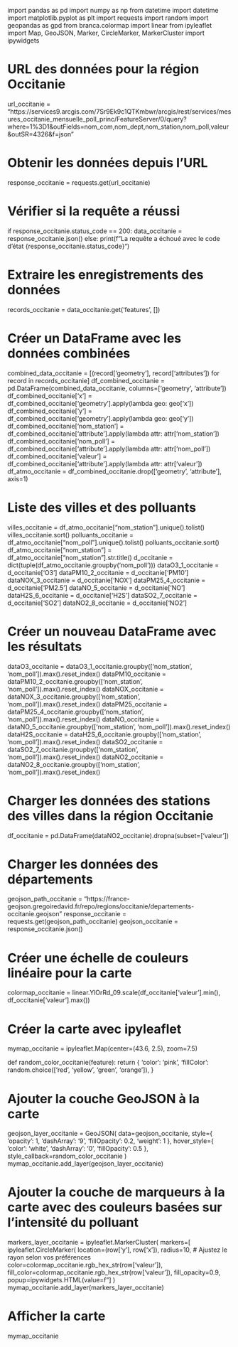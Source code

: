 import pandas as pd
import numpy as np
from datetime import datetime
import matplotlib.pyplot as plt
import requests
import random
import geopandas as gpd
from branca.colormap import linear
from ipyleaflet import Map, GeoJSON, Marker, CircleMarker, MarkerCluster
import ipywidgets

# URL des données pour la région Occitanie
url_occitanie = "https://services9.arcgis.com/7Sr9Ek9c1QTKmbwr/arcgis/rest/services/mesures_occitanie_mensuelle_poll_princ/FeatureServer/0/query?where=1%3D1&outFields=nom_com,nom_dept,nom_station,nom_poll,valeur&outSR=4326&f=json"

# Obtenir les données depuis l'URL
response_occitanie = requests.get(url_occitanie)

# Vérifier si la requête a réussi
if response_occitanie.status_code == 200:
    data_occitanie = response_occitanie.json()
else:
    print(f"La requête a échoué avec le code d'état {response_occitanie.status_code}")

# Extraire les enregistrements des données
records_occitanie = data_occitanie.get('features', [])

# Créer un DataFrame avec les données combinées
combined_data_occitanie = [(record['geometry'], record['attributes']) for record in records_occitanie]
df_combined_occitanie = pd.DataFrame(combined_data_occitanie, columns=['geometry', 'attribute'])
df_combined_occitanie['x'] = df_combined_occitanie['geometry'].apply(lambda geo: geo['x'])
df_combined_occitanie['y'] = df_combined_occitanie['geometry'].apply(lambda geo: geo['y'])
df_combined_occitanie['nom_station'] = df_combined_occitanie['attribute'].apply(lambda attr: attr['nom_station'])
df_combined_occitanie['nom_poll'] = df_combined_occitanie['attribute'].apply(lambda attr: attr['nom_poll'])
df_combined_occitanie['valeur'] = df_combined_occitanie['attribute'].apply(lambda attr: attr['valeur'])
df_atmo_occitanie = df_combined_occitanie.drop(['geometry', 'attribute'], axis=1)

# Liste des villes et des polluants
villes_occitanie = df_atmo_occitanie["nom_station"].unique().tolist()
villes_occitanie.sort()
polluants_occitanie = df_atmo_occitanie["nom_poll"].unique().tolist()
polluants_occitanie.sort()
df_atmo_occitanie["nom_station"] = df_atmo_occitanie["nom_station"].str.title()
d_occitanie = dict(tuple(df_atmo_occitanie.groupby('nom_poll')))
dataO3_1_occitanie = d_occitanie['O3']
dataPM10_2_occitanie = d_occitanie['PM10']
dataNOX_3_occitanie = d_occitanie['NOX']
dataPM25_4_occitanie = d_occitanie['PM2.5']
dataNO_5_occitanie = d_occitanie['NO']
dataH2S_6_occitanie = d_occitanie['H2S']
dataSO2_7_occitanie = d_occitanie['SO2']
dataNO2_8_occitanie = d_occitanie['NO2']

# Créer un nouveau DataFrame avec les résultats
dataO3_occitanie = dataO3_1_occitanie.groupby(['nom_station', 'nom_poll']).max().reset_index()
dataPM10_occitanie = dataPM10_2_occitanie.groupby(['nom_station', 'nom_poll']).max().reset_index()
dataNOX_occitanie = dataNOX_3_occitanie.groupby(['nom_station', 'nom_poll']).max().reset_index()
dataPM25_occitanie = dataPM25_4_occitanie.groupby(['nom_station', 'nom_poll']).max().reset_index()
dataNO_occitanie = dataNO_5_occitanie.groupby(['nom_station', 'nom_poll']).max().reset_index()
dataH2S_occitanie = dataH2S_6_occitanie.groupby(['nom_station', 'nom_poll']).max().reset_index()
dataSO2_occitanie = dataSO2_7_occitanie.groupby(['nom_station', 'nom_poll']).max().reset_index()
dataNO2_occitanie = dataNO2_8_occitanie.groupby(['nom_station', 'nom_poll']).max().reset_index()

# Charger les données des stations des villes dans la région Occitanie
df_occitanie = pd.DataFrame(dataNO2_occitanie).dropna(subset=['valeur'])

# Charger les données des départements
geojson_path_occitanie = "https://france-geojson.gregoiredavid.fr/repo/regions/occitanie/departements-occitanie.geojson"
response_occitanie = requests.get(geojson_path_occitanie)
geojson_occitanie = response_occitanie.json()

# Créer une échelle de couleurs linéaire pour la carte
colormap_occitanie = linear.YlOrRd_09.scale(df_occitanie['valeur'].min(), df_occitanie['valeur'].max())

# Créer la carte avec ipyleaflet
mymap_occitanie = ipyleaflet.Map(center=(43.6, 2.5), zoom=7.5)

def random_color_occitanie(feature):
    return {
        'color': 'pink',
        'fillColor': random.choice(['red', 'yellow', 'green', 'orange']),
    }

# Ajouter la couche GeoJSON à la carte
geojson_layer_occitanie =  GeoJSON(
    data=geojson_occitanie,
    style={
        'opacity': 1, 'dashArray': '9', 'fillOpacity': 0.2, 'weight': 1
    },
    hover_style={
        'color': 'white', 'dashArray': '0', 'fillOpacity': 0.5
    },
    style_callback=random_color_occitanie
)
mymap_occitanie.add_layer(geojson_layer_occitanie)

# Ajouter la couche de marqueurs à la carte avec des couleurs basées sur l'intensité du polluant
markers_layer_occitanie = ipyleaflet.MarkerCluster(
    markers=[
        ipyleaflet.CircleMarker(
            location=(row['y'], row['x']),
            radius=10,  # Ajustez le rayon selon vos préférences
            color=colormap_occitanie.rgb_hex_str(row['valeur']),
            fill_color=colormap_occitanie.rgb_hex_str(row['valeur']),
            fill_opacity=0.9,
            popup=ipywidgets.HTML(value=f"<div style='font-family: Arial; padding: 10px;background-color: #dcffb8;'><strong>{row['nom_station']}</strong>"),    
            draggable=False,
        )
        for _, row in df_occitanie.iterrows()
    ]
)
mymap_occitanie.add_layer(markers_layer_occitanie)

# Afficher la carte
mymap_occitanie
